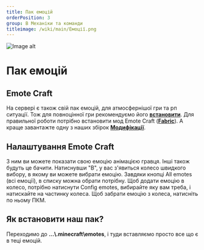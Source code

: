 ```yaml
---
title: Пак емоцій
orderPosition: 3
group: B Механіки та команди
titleimage: /wiki/main/Емоції.png
---
```


<img src='/wiki/main/Емоції1.png' width={500} height={500} className="topimage" alt="Image alt" />

# Пак емоцій

## Emote Craft

На сервері є також свій пак емоцій, для атмосфернішої гри та рп ситуації.
Тож для повноцінної гри рекомендуємо його **[встановити](https://www.dropbox.com/scl/fi/nufjojhe8sv72n9m6gjkd/AmetisEmotes.zip?rlkey=z9pnd0okdd6z9we3qok2zidto&dl=1)**. Для правильної роботи потрібно встановити
мод Emote Craft (**[Fabric](https://www.curseforge.com/minecraft/mc-mods/emotecraft)**).
А краще завантажте одну з наших збірок **[Модифікації](/wiki/first_time_on_server/mods)**.

## Налаштування **Emote Craft**

З ним ви можете показати свою емоцію анімацією гравця. Інші також будуть це бачити. Натиснувши "B",
у вас з'явиться колесо швидкого вибору, в якому ви можете вибрати емоцію. Завдяки кнопці All emotes
(всі емоції), в списку можна обрати потрібну. Щоб додати емоцію в колесо, потрібно натиснути Config emotes,
вибирайте яку вам треба, і натискайте на частинку колеса. Щоб забрати емоцію з колеса, натисніть по ньому ПКМ.


## Як встановити наш пак?

Переходимо до **...\\.minecraft\emotes**, і туди вставляємо просто все що є в теці емоцій.